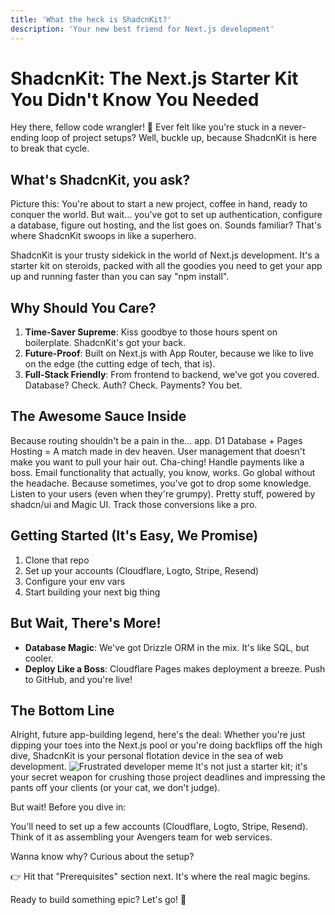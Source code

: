 ```yaml
---
title: 'What the heck is ShadcnKit?'
description: 'Your new best friend for Next.js development'
---
```


# ShadcnKit: The Next.js Starter Kit You Didn't Know You Needed

Hey there, fellow code wrangler! 👋 Ever felt like you're stuck in a never-ending loop of project setups? Well, buckle up, because ShadcnKit is here to break that cycle.

## What's ShadcnKit, you ask?

Picture this: You're about to start a new project, coffee in hand, ready to conquer the world. But wait... you've got to set up authentication, configure a database, figure out hosting, and the list goes on. Sounds familiar? That's where ShadcnKit swoops in like a superhero.

ShadcnKit is your trusty sidekick in the world of Next.js development. It's a starter kit on steroids, packed with all the goodies you need to get your app up and running faster than you can say "npm install".

## Why Should You Care?

1. **Time-Saver Supreme**: Kiss goodbye to those hours spent on boilerplate. ShadcnKit's got your back.
2. **Future-Proof**: Built on Next.js with App Router, because we like to live on the edge (the cutting edge of tech, that is).
3. **Full-Stack Friendly**: From frontend to backend, we've got you covered. Database? Check. Auth? Check. Payments? You bet.

## The Awesome Sauce Inside

<AccordionGroup>
  <Accordion title="🚀 Next.js with App Router">
    Because routing shouldn't be a pain in the... app.
  </Accordion>
  <Accordion title="☁️ Cloudflare Magic">
    D1 Database + Pages Hosting = A match made in dev heaven.
  </Accordion>
  <Accordion title="🔐 Logto Authentication">
    User management that doesn't make you want to pull your hair out.
  </Accordion>
  <Accordion title="💳 Stripe Integration">
    Cha-ching! Handle payments like a boss.
  </Accordion>
  <Accordion title="📧 Resend Email Power">
    Email functionality that actually, you know, works.
  </Accordion>
  <Accordion title="🌍 i18n Support">
    Go global without the headache.
  </Accordion>
  <Accordion title="✍️ Blog System">
    Because sometimes, you've got to drop some knowledge.
  </Accordion>
  <Accordion title="💬 User Feedback System">
    Listen to your users (even when they're grumpy).
  </Accordion>
  <Accordion title="🎨 UI Components">
    Pretty stuff, powered by shadcn/ui and Magic UI.
  </Accordion>
  <Accordion title="📈 Facebook Pixel & Conversion API">
    Track those conversions like a pro.
  </Accordion>
</AccordionGroup>

## Getting Started (It's Easy, We Promise)

1. Clone that repo
2. Set up your accounts (Cloudflare, Logto, Stripe, Resend)
3. Configure your env vars
4. Start building your next big thing

## But Wait, There's More!

- **Database Magic**: We've got Drizzle ORM in the mix. It's like SQL, but cooler.
- **Deploy Like a Boss**: Cloudflare Pages makes deployment a breeze. Push to GitHub, and you're live!

## The Bottom Line



Alright, future app-building legend, here's the deal: Whether you're just dipping your toes into the Next.js pool or you're doing backflips off the high dive, ShadcnKit is your personal flotation device in the sea of web development.
<img src="/images/mqdefault.jpg" alt="Frustrated developer meme" />
 It's not just a starter kit; it's your secret weapon for crushing those project deadlines and impressing the pants off your clients (or your cat, we don't judge).

But wait! Before you dive in:

<Note>
You'll need to set up a few accounts (Cloudflare, Logto, Stripe, Resend). Think of it as assembling your Avengers team for web services.
</Note>

Wanna know why? Curious about the setup? 

<Tip>
👉 Hit that "Prerequisites" section next. It's where the real magic begins.
</Tip>

Ready to build something epic? Let's go! 🚀
